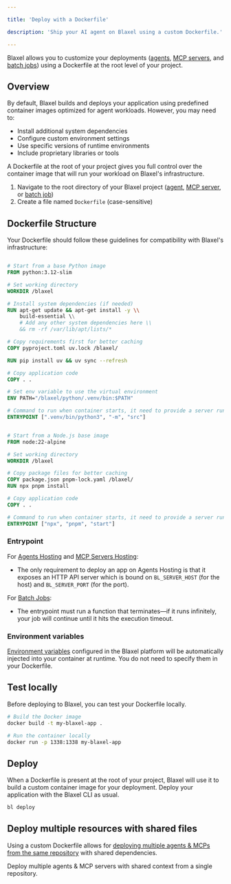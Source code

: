 ```yaml
---

title: 'Deploy with a Dockerfile'

description: 'Ship your AI agent on Blaxel using a custom Dockerfile.'

---
```


Blaxel allows you to customize your deployments ([agents](Overview), [MCP servers](../Functions/Overview), and [batch jobs](../Jobs/Overview)) using a Dockerfile at the root level of your project.

## Overview

By default, Blaxel builds and deploys your application using predefined container images optimized for agent workloads. However, you may need to:

- Install additional system dependencies
- Configure custom environment settings
- Use specific versions of runtime environments
- Include proprietary libraries or tools

A Dockerfile at the root of your project gives you full control over the container image that will run your workload on Blaxel's infrastructure.

1. Navigate to the root directory of your Blaxel project ([agent](Overview), [MCP server](../Functions/Overview), or [batch job](../Jobs/Overview))
2. Create a file named `Dockerfile` (case-sensitive)

## Dockerfile Structure

Your Dockerfile should follow these guidelines for compatibility with Blaxel's infrastructure:

```Dockerfile Python

# Start from a base Python image
FROM python:3.12-slim

# Set working directory
WORKDIR /blaxel

# Install system dependencies (if needed)
RUN apt-get update && apt-get install -y \\
    build-essential \\
    # Add any other system dependencies here \\
    && rm -rf /var/lib/apt/lists/*

# Copy requirements first for better caching
COPY pyproject.toml uv.lock /blaxel/

RUN pip install uv && uv sync --refresh

# Copy application code
COPY . .

# Set env variable to use the virtual environment
ENV PATH="/blaxel/python/.venv/bin:$PATH"

# Command to run when container starts, it need to provide a server running on port 80 for agent and MCP server
ENTRYPOINT [".venv/bin/python3", "-m", "src"]
```

```Dockerfile TypeScript/JavaScript

# Start from a Node.js base image
FROM node:22-alpine

# Set working directory
WORKDIR /blaxel

# Copy package files for better caching
COPY package.json pnpm-lock.yaml /blaxel/
RUN npx pnpm install

# Copy application code
COPY . .

# Command to run when container starts, it need to provide a server running on port 80 for agent and MCP server
ENTRYPOINT ["npx", "pnpm", "start"]
```

### Entrypoint

For [Agents Hosting](Overview) and [MCP Servers Hosting](../Functions/Overview):

- The only requirement to deploy an app on Agents Hosting is that it exposes an HTTP API server which is bound on `BL_SERVER_HOST` (for the host) and `BL_SERVER_PORT` (for the port).

For [Batch Jobs](../Jobs/Overview):

- The entrypoint must run a function that terminates—if it runs infinitely, your job will continue until it hits the execution timeout.

### Environment variables

[Environment variables](Variables-and-secrets) configured in the Blaxel platform will be automatically injected into your container at runtime. You do not need to specify them in your Dockerfile.

## Test locally

Before deploying to Blaxel, you can test your Dockerfile locally.

```bash
# Build the Docker image
docker build -t my-blaxel-app .

# Run the container locally
docker run -p 1338:1338 my-blaxel-app
```

## Deploy

When a Dockerfile is present at the root of your project, Blaxel will use it to build a custom container image for your deployment. Deploy your application with the Blaxel CLI as usual. 

```bash
bl deploy
```

## Deploy multiple resources with shared files

Using a custom Dockerfile allows for [deploying multiple agents & MCPs from the same repository](Deploy-multiple) with shared dependencies.

<Card title="Deploy multiple resources with shared files" icon="folder-tree" href="/Agents/Deploy-multiple">
Deploy multiple agents & MCP servers with shared context from a single repository.
</Card>